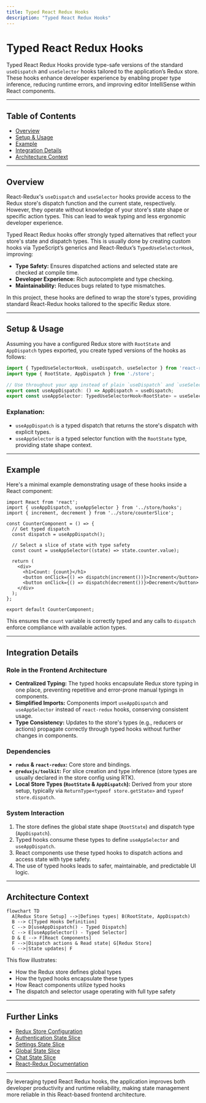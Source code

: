 ```yaml
---
title: Typed React Redux Hooks
description: "Typed React Redux Hooks"
---
```

# Typed React Redux Hooks

Typed React Redux Hooks provide type-safe versions of the standard `useDispatch` and `useSelector` hooks tailored to the application’s Redux store. These hooks enhance developer experience by enabling proper type inference, reducing runtime errors, and improving editor IntelliSense within React components.

---

## Table of Contents

- [Overview](#overview)
- [Setup & Usage](#setup--usage)
- [Example](#example)
- [Integration Details](#integration-details)
- [Architecture Context](#architecture-context)

---

## Overview

React-Redux's `useDispatch` and `useSelector` hooks provide access to the Redux store's dispatch function and the current state, respectively. However, they operate without knowledge of your store's state shape or specific action types. This can lead to weak typing and less ergonomic developer experience.

Typed React Redux hooks offer strongly typed alternatives that reflect your store's state and dispatch types. This is usually done by creating custom hooks via TypeScript’s generics and React-Redux’s `TypedUseSelectorHook`, improving:

- **Type Safety:** Ensures dispatched actions and selected state are checked at compile time.
- **Developer Experience:** Rich autocomplete and type checking.
- **Maintainability:** Reduces bugs related to type mismatches.

In this project, these hooks are defined to wrap the store's types, providing standard React-Redux hooks tailored to the specific Redux store.

---

## Setup & Usage

Assuming you have a configured Redux store with `RootState` and `AppDispatch` types exported, you create typed versions of the hooks as follows:

```ts
import { TypedUseSelectorHook, useDispatch, useSelector } from 'react-redux';
import type { RootState, AppDispatch } from './store';

// Use throughout your app instead of plain `useDispatch` and `useSelector`
export const useAppDispatch: () => AppDispatch = useDispatch;
export const useAppSelector: TypedUseSelectorHook<RootState> = useSelector;
```

### Explanation:
- `useAppDispatch` is a typed dispatch that returns the store's dispatch with explicit types.
- `useAppSelector` is a typed selector function with the `RootState` type, providing state shape context.

---

## Example

Here's a minimal example demonstrating usage of these hooks inside a React component:

```tsx
import React from 'react';
import { useAppDispatch, useAppSelector } from '../store/hooks';
import { increment, decrement } from '../store/counterSlice';

const CounterComponent = () => {
  // Get typed dispatch
  const dispatch = useAppDispatch();

  // Select a slice of state with type safety
  const count = useAppSelector((state) => state.counter.value);

  return (
    <div>
      <h1>Count: {count}</h1>
      <button onClick={() => dispatch(increment())}>Increment</button>
      <button onClick={() => dispatch(decrement())}>Decrement</button>
    </div>
  );
};

export default CounterComponent;
```

This ensures the `count` variable is correctly typed and any calls to `dispatch` enforce compliance with available action types.

---

## Integration Details

### Role in the Frontend Architecture

- **Centralized Typing:** The typed hooks encapsulate Redux store typing in one place, preventing repetitive and error-prone manual typings in components.
- **Simplified Imports:** Components import `useAppDispatch` and `useAppSelector` instead of `react-redux` hooks, conserving consistent usage.
- **Type Consistency:** Updates to the store's types (e.g., reducers or actions) propagate correctly through typed hooks without further changes in components.

### Dependencies

- **`redux` & `react-redux`:** Core store and bindings.
- **`@reduxjs/toolkit`:** For slice creation and type inference (store types are usually declared in the store config using RTK).
- **Local Store Types (`RootState` & `AppDispatch`):** Derived from your store setup, typically via `ReturnType<typeof store.getState>` and `typeof store.dispatch`.

### System Interaction

1. The store defines the global state shape (`RootState`) and dispatch type (`AppDispatch`).
2. Typed hooks consume these types to define `useAppSelector` and `useAppDispatch`.
3. React components use these typed hooks to dispatch actions and access state with type safety.
4. The use of typed hooks leads to safer, maintainable, and predictable UI logic.

---

## Architecture Context

```mermaid
flowchart TD
  A[Redux Store Setup] -->|Defines types| B(RootState, AppDispatch)
  B --> C[Typed Hooks Definition]
  C --> D[useAppDispatch() - Typed Dispatch]
  C --> E[useAppSelector() - Typed Selector]
  D & E --> F[React Components]
  F -->|Dispatch actions & Read state| G[Redux Store]
  G -->|State updates| F
```

This flow illustrates:
- How the Redux store defines global types
- How the typed hooks encapsulate these types
- How React components utilize typed hooks
- The dispatch and selector usage operating with full type safety

---

## Further Links

- [Redux Store Configuration](/frontend/src/store/index.ts)
- [Authentication State Slice](/frontend/src/store/auth.ts)
- [Settings State Slice](/frontend/src/store/settings.ts)
- [Global State Slice](/frontend/src/store/global.ts)
- [Chat State Slice](/frontend/src/store/chat.ts)
- [React-Redux Documentation](https://react-redux.js.org/using-react-redux/usage-with-typescript)

---

By leveraging typed React Redux hooks, the application improves both developer productivity and runtime reliability, making state management more reliable in this React-based frontend architecture.